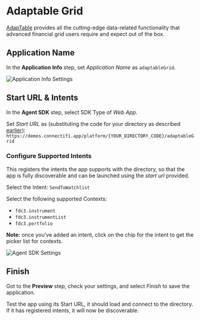 # Adaptable Grid
[AdapTable](https://www.adaptabletools.com/) provides all the cutting-edge data-related functionality that advanced financial grid users require and expect out of the box.

## Application Name
In the **Application Info** step, set *Application Name* as `adaptableGrid`.

![Application Info Settings](../../../public/demos/imports/adaptable/info.png)

## Start URL & Intents

In the **Agent SDK** step, select SDK Type of *Web App*.

Set *Start URL* as (substituting the code for your directory as described [earlier](/Sandbox/Imports)): `https://demos.connectifi.app/platform/{YOUR_DIRECTORY_CODE}/adaptableGrid`

### Configure Supported Intents
This registers the intents the app supports with the directory, so that the app is fully discoverable and can be launched using the *start url* provided.

Select the Intent: `SendToWatchlist`

Select the following supported Contexts: 
- `fdc3.instrument`
- `fdc3.instrumentList` 
- `fdc3.portfolio`

**Note:** once you’ve added an intent, click on the chip for the intent to get the picker list for contexts.

![Agent SDK Settings](../../../public/demos/imports/adaptable/agent.png)

## Finish

Got to the **Preview** step, check your settings, and select *Finish* to save the application.  

Test the app using its Start URL, it should load and connect to the directory. If it has registered intents, it will now be discoverable.